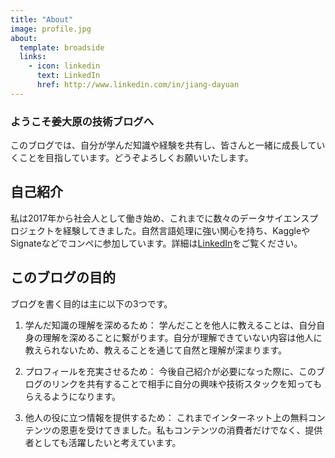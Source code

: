 ```yaml
---
title: "About"
image: profile.jpg
about:
  template: broadside
  links:
    - icon: linkedin
      text: LinkedIn
      href: http://www.linkedin.com/in/jiang-dayuan
---
```


### ようこそ姜大原の技術ブログへ
このブログでは、自分が学んだ知識や経験を共有し、皆さんと一緒に成長していくことを目指しています。どうぞよろしくお願いいたします。

## 自己紹介
私は2017年から社会人として働き始め、これまでに数々のデータサイエンスプロジェクトを経験してきました。自然言語処理に強い関心を持ち、KaggleやSignateなどでコンペに参加しています。詳細は[LinkedIn](http://www.linkedin.com/in/jiang-dayuan)をご覧ください。

## このブログの目的
ブログを書く目的は主に以下の3つです。

1. 学んだ知識の理解を深めるため： 学んだことを他人に教えることは、自分自身の理解を深めることに繋がります。自分が理解できていない内容は他人に教えられないため、教えることを通じて自然と理解が深まります。

2. プロフィールを充実させるため： 今後自己紹介が必要になった際に、このブログのリンクを共有することで相手に自分の興味や技術スタックを知ってもらえるようになります。

3. 他人の役に立つ情報を提供するため： これまでインターネット上の無料コンテンツの恩恵を受けてきました。私もコンテンツの消費者だけでなく、提供者としても活躍したいと考えています。

